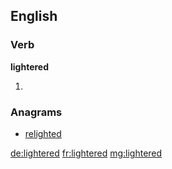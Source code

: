 ==English==

===Verb===
'''lightered'''

# {{past of|lighter}}

===Anagrams===
* [[relighted#English|relighted]]

[[de:lightered]]
[[fr:lightered]]
[[mg:lightered]]